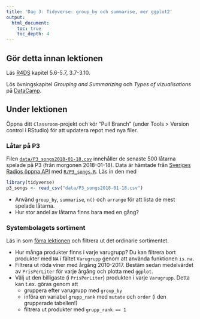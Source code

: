 ```yaml
---
title: 'Dag 3: Tidyverse: group_by och summarise, mer ggplot2'
output:
  html_document:
    toc: true
    toc_depth: 4    
---
```


## Gör detta innan lektionen

Läs [R4DS](http://r4ds.had.co.nz/) kapitel 5.6-5.7, 3.7-3.10.

Lös övningskapitel *Grouping and Summarizing* och *Types of vizualisations* på [DataCamp](https://www.datacamp.com/groups/statistisk-databehandling-vt18/details).

## Under lektionen

Öppna ditt `Classroom`-projekt och kör "Pull Branch" (under Tools > Version control i RStudio) för att updatera repot med nya filer.

### Låtar på P3

Filen [`data/P3_songs2018-01-18.csv`](https://github.com/MT5013-VT18/Classroom/blob/master/data/P3_songs2018-01-18.csv) innehåller de senaste 500 låtarna spelade på P3 (från morgonen 2018-01-18). Data är
hämtade från [Sveriges Radios öppna API](http://sverigesradio.se/oppetapi) med [`R/P3_songs.R`](https://github.com/MT5013-VT18/Classroom/blob/master/R/P3_songs.R). Läs in den med
```r
library(tidyverse)
p3_songs <- read_csv("data/P3_songs2018-01-18.csv")
```


* Använd `group_by`, `summarise`, `n()` och `arrange` för att lista de mest spelade låtarna.
* Hur stor andel av låtarna finns bara med en gång?

### Systembolagets sortiment

Läs in som [förra lektionen](https://mt5013-vt18.github.io/day2.html) och filtrera ut det ordinarie sortimentet.

* Hur många produkter finns i varje varugrupp? Du kan filtrera bort produkter med `NA` i fältet `Varugrupp`  genom att använda funktionen `is.na`.
* Filtrera ut röda viner med årgång 2010-2017. Bestäm sedan medelvärdet av `PrisPerLiter` för varje årgång och plotta med `ggplot`.
* Välj ut den billigaste (i `PrisPerLiter`) produkten i varje `Varugrupp`. Detta kan t.ex. göras genom att 
    - gruppera efter varugrupp med `group_by`
    - införa en variabel `grupp_rank` med `mutate` och `order` (i den grupperade tabellen!)
    - filtrera ut produkter med `grupp_rank == 1`
    



